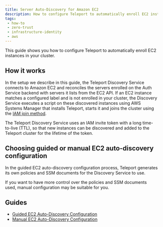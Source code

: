 ```yaml
---
title: Server Auto-Discovery for Amazon EC2
description: How to configure Teleport to automatically enroll EC2 instances.
tags:
 - how-to
 - zero-trust
 - infrastructure-identity
 - aws
---
```


This guide shows you how to configure Teleport to automatically enroll EC2
instances in your cluster.

## How it works

In the setup we describe in this guide, the Teleport Discovery Service connects
to Amazon EC2 and reconciles the servers enrolled on the Auth Service backend
with servers it lists from the EC2 API. If an EC2 instance matches a configured
label and is not enrolled in your cluster, the Discovery Service executes a
script on these discovered instances using AWS Systems Manager that installs
Teleport, starts it and joins the cluster using the [IAM join method](
../../../agents/aws-iam.mdx).

The Teleport Discovery Service uses an IAM invite token with a long time-to-live
(TTL), so that new instances can be discovered and added to the Teleport cluster
for the lifetime of the token.

## Choosing guided or manual EC2 auto-discovery configuration

In the guided EC2 auto-discovery configuration process, Teleport generates
its own policies and SSM documents for the Discovery Service to use.

If you want to have more control over the policies and SSM documents used,
manual configuration may be suitable for you.

## Guides

- [Guided EC2 Auto-Discovery Configuration](ec2-discovery-guided.mdx)
- [Manual EC2 Auto-Discovery Configuration](ec2-discovery-manual.mdx)
